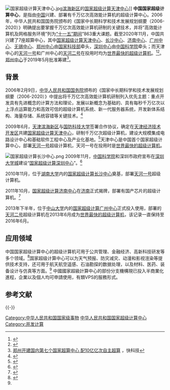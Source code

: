 {{update|time=2016-06-26T21:00:00+00:00}}

[[File:国家超级计算天津中心.jpg|thumb]][[滨海新区|滨海新区]]的[[国家超级计算天津中心|国家超级计算天津中心]]]]
'''中国国家超级计算中心'''，是指由[[中华人民共和国|中国]]兴建、部署有千万亿次高效能计算机的超级计算中心。2006年，中华人民共和国国务院颁布的《国家中长期科学和技术发展规划纲要（2006-2020）》明确提出要掌握千万亿次高效能计算机研制的关键技术，并将“高效能计算机及网格服务环境”列为[[中国五年计划|“十一五”期间]]”863重大课题。截至2020年11月，中国共兴建了7座超算中心，其中[[国家超级计算天津中心|国家超级计算天津中心]]、[[国家超级计算长沙中心|长沙中心]]、[[国家超级计算济南中心|济南中心]]、[[国家超级计算广州中心|广州中心]]、[[国家超级计算无锡中心|无锡中心]]、[[国家超级计算郑州中心|郑州中心]]由[[中华人民共和国科学技术部|国家科技部]]牵头，[[国家超级计算深圳中心|深圳中心]]由[[中国科学院|中国科学院]]牵头；而天津中心的[[天河一号|天河一号]]和广州中心的[[天河二号|天河二号]]在投用时均为[[TOP500|世界最快的超级计算机]]。<ref name="CBC28Oct10">{{cite news |url = http://www.cbc.ca/technology/story/2010/10/28/technology-china-fastest-supercomputer.html |title = China's supercomputer called world's fastest - Tianhe-1 can make 2,507 trillion calculations per second |work = [[加拿大廣播公司|加拿大廣播公司]] |accessdate = 2013-06-18 |last = CBC News |date = October 2010 |archive-date = 2010-10-31 |archive-url = https://web.archive.org/web/20101031103237/http://www.cbc.ca/technology/story/2010/10/28/technology-china-fastest-supercomputer.html |dead-url = no }}</ref><ref>{{cite web|url =http://www.apdnews.com/news/28439.html|title =中国超级计算机天河二号重返世界之巅|publisher =亚太日报|accessdate =2013-06-18|deadurl =yes|archiveurl =https://web.archive.org/web/20130622001606/http://www.apdnews.com/news/28439.html|archivedate =2013-06-22}}</ref>。[[国家超级计算郑州中心|郑州中心]]于2019年5月批准筹建<ref>[https://news.mydrivers.com/1/626/626895.htm 郑州开建国内第七个国家超算中心 配10亿亿次自主超算] {{Wayback|url=https://news.mydrivers.com/1/626/626895.htm |date=20190903173115 }}，快科技</ref>。

== 背景 ==
2006年2月9日，[[中华人民共和国国务院|中华人民共和国国务院]]颁布的《国家中长期科学和技术发展规划纲要（2006-2020）》中提出将千万亿次高效能计算机研制列入优先主题：重点开发具有先进概念的计算方法和理论，发展以新概念为基础的、具有每秒千万亿次以上浮点运算能力和高效可信的超级计算机系统、新一代服务器系统，开发新体系结构、海量存储、系统容错等关键技术。<ref>{{cite web | url=http://www.gov.cn/jrzg/2006-02/09/content_183787.htm | title=《国家中长期科学和技术发展规划纲要（2006-2020）》 | publisher=中华人民共和国国务院 | date=2006-02-09 | accessdate=2013-06-18 | archive-date=2018-07-03 | archive-url=https://web.archive.org/web/20180703190932/http://www.gov.cn/jrzg/2006-02/09/content_183787.htm | dead-url=no }}</ref>

2009年6月，[[天津滨海新区|天津滨海新区]]与[[国防科技大学|国防科技大学]]签署合作协议，确定在[[天津经济技术开发区|天津经济技术开发区]]共建[[国家超级计算天津中心|国家超级计算天津中心]]，研制千万亿次超级计算机，建设大规模集成电路设计中心和基础软件工程中心及产业化基地。<ref name=tj>{{cite web | url=http://www.nscc-tj.gov.cn/introduction/introduction_1.asp | title=国家超级计算天津中心简介 | publisher=国家超级计算天津中心网站 | accessdate=2013-06-18 | archive-date=2019-02-20 | archive-url=https://web.archive.org/web/20190220075545/https://www.nscc-tj.gov.cn/introduction/introduction_1.asp | dead-url=no }}</ref>天津中心是中国首个国家超级计算中心，部署[[天河一号|天河一号]]超级计算机，天河一号在投用时是[[TOP500|世界最快的超级计算机]]。

[[File:国家超级计算长沙中心.png|thumb]]
2009年11月，[[中国科学院|中国科学院]]和深圳市政府宣布在[[深圳大学城|深圳大学城]]建设“[[国家超级计算深圳中心|国家超级计算深圳中心]]”。<ref>{{cite web| url=http://www.nsccsz.gov.cn/zh_cn/Page/Introduction.html| title=国家超级计算深圳中心（深圳云计算中心）简介| publisher=国家超级计算深圳中心网站| accessdate=2013-06-18| deadurl=yes| archiveurl=https://web.archive.org/web/20130607012557/http://www.nsccsz.gov.cn/zh_cn/Page/Introduction.html| archivedate=2013-06-07| df=}}</ref>

2010年11月，位于[[湖南大学|湖南大学]]内的[[国家超级计算长沙中心|国家超级计算长沙中心]]奠基，部署[[天河一号|天河一号]]超级计算机。

2011年10月，[[国家超级计算济南中心|国家超级计算济南中心]]在[[济南|济南]]正式揭牌，部署有国产芯片的超级计算机。<ref>{{cite web| url=http://www.nsccjn.cn/index.do;jsessionid=471DF11D8410D666CB0F3BB5A284D257| title=国家超级计算济南中心概况| publisher=国家超级计算济南中心网站| accessdate=2013-06-18| deadurl=yes| archiveurl=https://archive.is/20130624135043/http://www.nsccjn.cn/index.do;jsessionid=471DF11D8410D666CB0F3BB5A284D257| archivedate=2013-06-24}}</ref>

2013年下半年，位于[[中山大学|中山大学]]内的[[国家超级计算广州中心|国家超级计算广州中心]]正式投入使用，部署的[[天河二号|天河二号]]超级计算机在2013年6月成为[[TOP500|世界最快的超级计算机]]，该记录一直保持至2016年6月。

==应用领域==
中国国家超级计算中心的超级计算机可用于公共管理、金融经济、高新科技研发等多个领域。<ref>{{cite news|title=国家超级计算长沙中心落户桔子洲街道湖大校区|url=http://www.yuelu.gov.cn/tabid/81/InfoID/35143/frtid/105/settingmoduleid/407/Default.aspx|accessdate=2013-06-18|newspaper=桔子洲街道|date=2010-11-28}}{{Dead link|date=2019年12月 |bot=InternetArchiveBot |fix-attempted=yes }}</ref>国家超级计算中心可以为天气预报、防灾减灾、动漫和影视渲染等提供技术支持，还可用于航天航空遥感、石油勘探的数据处理，以及材料、医药、装备设计与仿真等方面。<ref name=tj/>
中國國家超級計算中心的部份分支機構現已投入半商業化進程，企業以及個人均可申請使用，有類VPS的服務形式。

== 参考文献 ==
{{Reflist|2}}

{{-}}
{{中国国家超级计算中心}}

[[Category:中华人民共和国国家级事物|Category:中华人民共和国国家级事物]]
[[Category:中华人民共和国国家超级计算中心|]]
[[Category:并发计算|Category:并发计算]]